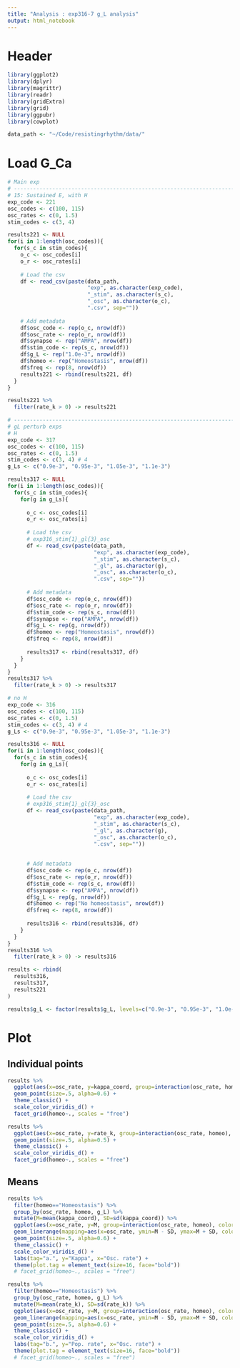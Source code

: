 ```yaml
---
title: "Analysis : exp316-7 g_L analysis"
output: html_notebook
---
```


# Header
```r
library(ggplot2)
library(dplyr)
library(magrittr)
library(readr)
library(gridExtra)
library(grid)
library(ggpubr)
library(cowplot)

data_path <- "~/Code/resistingrhythm/data/"
```

# Load G_Ca
```r
# Main exp
# -----------------------------------------------------------------------
# 15: Sustained E, with H
exp_code <- 221
osc_codes <- c(100, 115)
osc_rates <- c(0, 1.5)
stim_codes <- c(3, 4)

results221 <- NULL
for(i in 1:length(osc_codes)){
  for(s_c in stim_codes){
    o_c <- osc_codes[i]
    o_r <- osc_rates[i]
    
    # Load the csv
    df <- read_csv(paste(data_path, 
                         "exp", as.character(exp_code), 
                         "_stim", as.character(s_c), 
                         "_osc", as.character(o_c),
                         ".csv", sep=""))
    
    # Add metadata
    df$osc_code <- rep(o_c, nrow(df))
    df$osc_rate <- rep(o_r, nrow(df))
    df$synapse <- rep("AMPA", nrow(df))
    df$stim_code <- rep(s_c, nrow(df))
    df$g_L <- rep("1.0e-3", nrow(df))
    df$homeo <- rep("Homeostasis", nrow(df))
    df$freq <- rep(8, nrow(df))
    results221 <- rbind(results221, df)
  }
}

results221 %>%
  filter(rate_k > 0) -> results221

# ----------------------------------------------------------------------
# gL perturb exps
# H
exp_code <- 317
osc_codes <- c(100, 115)
osc_rates <- c(0, 1.5)
stim_codes <- c(3, 4) # 4
g_Ls <- c("0.9e-3", "0.95e-3", "1.05e-3", "1.1e-3")

results317 <- NULL
for(i in 1:length(osc_codes)){
  for(s_c in stim_codes){
    for(g in g_Ls){
      
      o_c <- osc_codes[i]
      o_r <- osc_rates[i]
      
      # Load the csv
      # exp316_stim{1}_gl{3}_osc
      df <- read_csv(paste(data_path, 
                           "exp", as.character(exp_code), 
                           "_stim", as.character(s_c), 
                           "_gl", as.character(g), 
                           "_osc", as.character(o_c),
                           ".csv", sep=""))
      
      # Add metadata
      df$osc_code <- rep(o_c, nrow(df))
      df$osc_rate <- rep(o_r, nrow(df))
      df$stim_code <- rep(s_c, nrow(df))
      df$synapse <- rep("AMPA", nrow(df))
      df$g_L <- rep(g, nrow(df))
      df$homeo <- rep("Homeostasis", nrow(df))
      df$freq <- rep(8, nrow(df))
      
      results317 <- rbind(results317, df)
    }
  }
}
results317 %>%
  filter(rate_k > 0) -> results317

# no H
exp_code <- 316
osc_codes <- c(100, 115)
osc_rates <- c(0, 1.5)
stim_codes <- c(3, 4) # 4
g_Ls <- c("0.9e-3", "0.95e-3", "1.05e-3", "1.1e-3")

results316 <- NULL
for(i in 1:length(osc_codes)){
  for(s_c in stim_codes){
    for(g in g_Ls){
      
      o_c <- osc_codes[i]
      o_r <- osc_rates[i]
      
      # Load the csv
      # exp316_stim{1}_gl{3}_osc
      df <- read_csv(paste(data_path, 
                           "exp", as.character(exp_code), 
                           "_stim", as.character(s_c), 
                           "_gl", as.character(g), 
                           "_osc", as.character(o_c),
                           ".csv", sep=""))
      
      
      # Add metadata
      df$osc_code <- rep(o_c, nrow(df))
      df$osc_rate <- rep(o_r, nrow(df))
      df$stim_code <- rep(s_c, nrow(df))
      df$synapse <- rep("AMPA", nrow(df))
      df$g_L <- rep(g, nrow(df))
      df$homeo <- rep("No homeostasis", nrow(df))
      df$freq <- rep(8, nrow(df))
      
      results316 <- rbind(results316, df)
    }
  }
}
results316 %>%
  filter(rate_k > 0) -> results316

results <- rbind(
  results316,
  results317,
  results221
)

results$g_L <- factor(results$g_L, levels=c("0.9e-3", "0.95e-3", "1.0e-3", "1.05e-3", "1.1e-3"))
```

# Plot
## Individual points
```r
results %>% 
  ggplot(aes(x=osc_rate, y=kappa_coord, group=interaction(osc_rate, homeo), color=g_L)) +
  geom_point(size=.5, alpha=0.6) +
  theme_classic() +
  scale_color_viridis_d() +
  facet_grid(homeo~., scales = "free")
```


```r
results %>% 
  ggplot(aes(x=osc_rate, y=rate_k, group=interaction(osc_rate, homeo), color=g_L)) +
  geom_point(size=.5, alpha=0.5) +
  theme_classic() +
  scale_color_viridis_d() + 
  facet_grid(homeo~., scales = "free")
```

## Means
```r
results %>% 
  filter(homeo=="Homeostasis") %>% 
  group_by(osc_rate, homeo, g_L) %>% 
  mutate(M=mean(kappa_coord), SD=sd(kappa_coord)) %>% 
  ggplot(aes(x=osc_rate, y=M, group=interaction(osc_rate, homeo), color=g_L)) +
  geom_linerange(mapping=aes(x=osc_rate, ymin=M - SD, ymax=M + SD, color=g_L), size=.4) +
  geom_point(size=.5, alpha=0.6) +
  theme_classic() +
  scale_color_viridis_d() +
  labs(tag="a.", y="Kappa", x="Osc. rate") +
  theme(plot.tag = element_text(size=16, face="bold"))
  # facet_grid(homeo~., scales = "free")
```


```r
results %>% 
  filter(homeo=="Homeostasis") %>% 
  group_by(osc_rate, homeo, g_L) %>% 
  mutate(M=mean(rate_k), SD=sd(rate_k)) %>% 
  ggplot(aes(x=osc_rate, y=M, group=interaction(osc_rate, homeo), color=g_L)) +
  geom_linerange(mapping=aes(x=osc_rate, ymin=M - SD, ymax=M + SD, color=g_L), size=.4) +
  geom_point(size=.5, alpha=0.6) +
  theme_classic() +
  scale_color_viridis_d() +
  labs(tag="b.", y="Pop. rate", x="Osc. rate") +
  theme(plot.tag = element_text(size=16, face="bold"))
  # facet_grid(homeo~., scales = "free")
```
